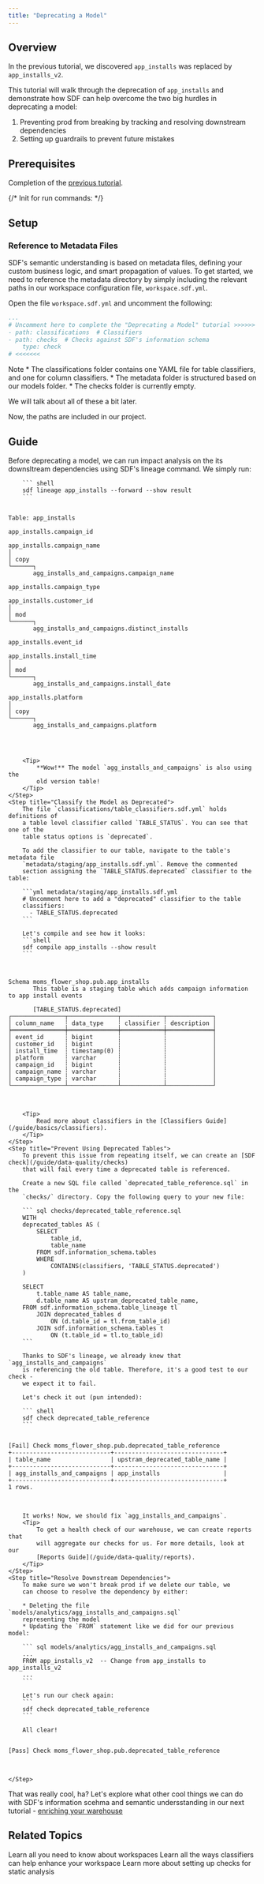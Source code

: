 ```yaml
---
title: "Deprecating a Model"
---
```


## Overview
In the previous tutorial, we discovered `app_installs` was replaced by `app_installs_v2`.

This tutorial will walk through the deprecation of `app_installs` and demonstrate 
how SDF can help overcome the two big hurdles in deprecating a model:
1. Preventing prod from breaking by tracking and resolving downstream dependencies 
2. Setting up guardrails to prevent future mistakes

## Prerequisites
Completion of the [previous tutorial](/tutorials/debugging).

{/*
Init for run commands:
*/}


## Setup
### Reference to Metadata Files
SDF's semantic understanding is based on metadata files, defining your custom business 
logic, and smart propagation of values. To get started, we need to reference the metadata 
directory by simply including the relevant paths in our workspace configuration file, `workspace.sdf.yml`. 

Open the file `workspace.sdf.yml` and uncomment the following:

``` yml workspace.sdf.yml
...
# Uncomment here to complete the "Deprecating a Model" tutorial >>>>>>
- path: classifications  # Classifiers
- path: checks  # Checks against SDF's information schema
    type: check
# <<<<<<<
```

<Note>
Note
* The classifications folder contains one YAML file for table classifiers, and one for column classifiers. 
* The metadata folder is structured based on our models folder.
* The checks folder is currently empty. 

We will talk about all of these a bit later.
</Note>

Now, the paths are included in our project. 

## Guide

<Steps>
    <Step title="Before Deprecation">
        Before deprecating a model, we can run impact analysis on the its
        downsltream dependencies using SDF's lineage command. We simply run:

        ``` shell
        sdf lineage app_installs --forward --show result
        ```

<pre style={{ fontFamily: 'monospace' }} className='language-shell'>
<code className='language-shell'>
Table: app_installs

app_installs.campaign_id

app_installs.campaign_name
│
│ copy
└──────┐
       agg_installs_and_campaigns.campaign_name

app_installs.campaign_type

app_installs.customer_id
│
│ mod
└──────┐
       agg_installs_and_campaigns.distinct_installs

app_installs.event_id

app_installs.install_time
│
│ mod
└──────┐
       agg_installs_and_campaigns.install_date

app_installs.platform
│
│ copy
└──────┐
       agg_installs_and_campaigns.platform


</code>
</pre>
        <Tip>
            **Wow!** The model `agg_installs_and_campaigns` is also using the 
            old version table!
        </Tip>
    </Step>
    <Step title="Classify the Model as Deprecated">
        The file `classifications/table_classifiers.sdf.yml` holds definitions of
        a table level classifier called `TABLE_STATUS`. You can see that one of the
        table status options is `deprecated`.
        
        To add the classifier to our table, navigate to the table's metadata file 
        `metadata/staging/app_installs.sdf.yml`. Remove the commented 
        section assigning the `TABLE_STATUS.deprecated` classifier to the table:

        ```yml metadata/staging/app_installs.sdf.yml
        # Uncomment here to add a "deprecated" classifier to the table
        classifiers:
          - TABLE_STATUS.deprecated
        ```

        Let's compile and see how it looks:
        ```shell
        sdf compile app_installs --show result
        ```


<pre style={{ fontFamily: 'monospace' }} className='language-error'>
<code className='language-error'>

Schema moms_flower_shop.pub.app_installs
       This table is a staging table which adds campaign information to app install events

       [TABLE_STATUS.deprecated]
┌───────────────┬──────────────┬────────────┬─────────────┐
│ column_name   ┆ data_type    ┆ classifier ┆ description │
╞═══════════════╪══════════════╪════════════╪═════════════╡
│ event_id      ┆ bigint       ┆            ┆             │
│ customer_id   ┆ bigint       ┆            ┆             │
│ install_time  ┆ timestamp(0) ┆            ┆             │
│ platform      ┆ varchar      ┆            ┆             │
│ campaign_id   ┆ bigint       ┆            ┆             │
│ campaign_name ┆ varchar      ┆            ┆             │
│ campaign_type ┆ varchar      ┆            ┆             │
└───────────────┴──────────────┴────────────┴─────────────┘

</code>
</pre>
        
        <Tip>
            Read more about classifiers in the [Classifiers Guide](/guide/basics/classifiers).
        </Tip>
    </Step>
    <Step title="Prevent Using Deprecated Tables">
        To prevent this issue from repeating itself, we can create an [SDF check](/guide/data-quality/checks)
        that will fail every time a deprecated table is referenced.

        Create a new SQL file called `deprecated_table_reference.sql` in the 
        `checks/` directory. Copy the following query to your new file:

        ``` sql checks/deprecated_table_reference.sql
        WITH
        deprecated_tables AS (
            SELECT
                table_id,
                table_name
            FROM sdf.information_schema.tables 
            WHERE 
                CONTAINS(classifiers, 'TABLE_STATUS.deprecated')
        )

        SELECT 
            t.table_name AS table_name, 
            d.table_name AS upstram_deprecated_table_name,
        FROM sdf.information_schema.table_lineage tl
            JOIN deprecated_tables d 
                ON (d.table_id = tl.from_table_id)
            JOIN sdf.information_schema.tables t
                ON (t.table_id = tl.to_table_id)
        ```

        Thanks to SDF's lineage, we already knew that `agg_installs_and_campaigns` 
        is referencing the old table. Therefore, it's a good test to our check - 
        we expect it to fail.
        
        Let's check it out (pun intended):

        ``` shell
        sdf check deprecated_table_reference
        ```


<pre style={{ fontFamily: 'monospace' }} className='language-error'>
<code className='language-error'>
[Fail] Check moms_flower_shop.pub.deprecated_table_reference
+----------------------------+-------------------------------+
| table_name                 | upstram_deprecated_table_name |
+----------------------------+-------------------------------+
| agg_installs_and_campaigns | app_installs                  |
+----------------------------+-------------------------------+
1 rows.

</code>
</pre>

        It works! Now, we should fix `agg_installs_and_campaigns`.
        <Tip>
            To get a health check of our warehouse, we can create reports that
            will aggregate our checks for us. For more details, look at our 
            [Reports Guide](/guide/data-quality/reports).
        </Tip>
    </Step>
    <Step title="Resolve Downstream Dependencies">
        To make sure we won't break prod if we delete our table, we
        can choose to resolve the dependency by either: 
        
        * Deleting the file `models/analytics/agg_installs_and_campaigns.sql` 
        representing the model
        * Updating the `FROM` statement like we did for our previous model:
        
        ``` sql models/analytics/agg_installs_and_campaigns.sql
        ...
        FROM app_installs_v2  -- Change from app_installs to app_installs_v2
        ...
        ```

        Let's run our check again:
        ```
        sdf check deprecated_table_reference
        ```

        All clear!

<pre style={{ fontFamily: 'monospace' }} className='language-error'>
<code className='language-error'>
[Pass] Check moms_flower_shop.pub.deprecated_table_reference

</code>
</pre>
    </Step>
</Steps>

That was really cool, ha? Let's explore what other cool things we can 
do with SDF's information scehma and semantic undersstanding in our 
next tutorial - [enriching your warehouse](/tutorials/enriching-your-warehouse)


## Related Topics
<CardGroup cols={3}>
  <Card title="Workspace Configuration" href="/guide/setup/workspaces">
    Learn all you need to know about workspaces
  </Card>
  <Card title="Classifiers" href="/guide/basics/classifiers">
    Learn all the ways classifiers can help enhance your workspace
  </Card>
  <Card title="Checks" href="/guide/data-quality/checks">
    Learn more about setting up checks for static analysis
  </Card>
</CardGroup>
